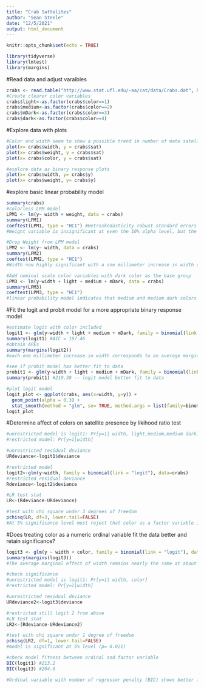 ```yaml
---
title: "Crab Sattelites"
author: "Sean Steele"
date: "12/5/2021"
output: html_document
---
```


```r
knitr::opts_chunk$set(echo = TRUE)
```

```r
library(tidyverse)
library(lmtest)
library(margins)
```

#Read data and adjust varaibles 
```r
crabs <- read.table("http://www.stat.ufl.edu/~aa/cat/data/Crabs.dat", header=TRUE)
#Create clearer color variables
crabs$light<-as.factor(crabs$color==1)
crabs$medium<-as.factor(crabs$color==2)
crabs$mDark<-as.factor(crabs$color==3)
crabs$dark<-as.factor(crabs$color==4)
```

#Explore data with plots
```r
#Color and width seem to show a possible trend in number of mate satellites heavy concentration of zero satellites hints that a binary response framework (no sat/ vs sat ~ width and/or weight) as best indicator for a general trend
plot(x= crabs$width, y = crabs$sat) 
plot(x= crabs$weight, y = crabs$sat)
plot(x= crabs$color, y = crabs$sat)

#explore data as binary response plots
plot(x= crabs$width, y= crabs$y)
plot(x= crabs$weight, y= crabs$y)

```

#explore basic linear probability model
```r
summary(crabs)
#colorless LPM model
LPM1 <- lm(y~ width + weight, data = crabs)
summary(LPM1)
coeftest(LPM1, type = "HC1") #Hetroskedasticity robust standard errors required
#Weight variable is insignificant at even the 10% alpha level, but the model F statistic indicates the overall model is signficant

#Drop Weight from LPM model
LPM2 <- lm(y~ width, data = crabs)
summary(LPM2)
coeftest(LPM2, type = "HC1")
#Width now highly significant with a one millimeter increase in width corresponding to a ~9% increase in having a satellite

#Add nominal scale color variables with dark color as the base group
LPM3 <- lm(y~width + light + medium + mDark, data = crabs)
summary(LPM3)
coeftest(LPM3, type = "HC1")
#linear probability model indicates that medium and medium dark colors are significantly (at 5% alpha level) more likely to have a satellite than dark colored crabs by 29.3% and 23.5% respectively. 

```

#Fit the logit and probit model for a more appropriate binary response model
```r
#estimate logit with color included
logit1 <- glm(y~width + light + medium + mDark, family = binomial(link = "logit"), data = crabs)
summary(logit1) #AIC = 197.46
#obtain APEs
summary(margins(logit2))
#each one millimeter increase in width corresponds to an average marginal effect of ~8% increase in having satellites while light, medium, and dark colored crabs have a 20.5%, 18%, and 26% increase in probability of having satellites compared to dark crabs 

#see if probit model has better fit to data
probit1 <- glm(y~width + light + medium + mDark, family = binomial(link = "probit"), data = crabs)
summary(probit1) #210.38 -- logit model better fit to data

#plot logit model
logit_plot <- ggplot(crabs, aes(x=width, y=y)) +
  geom_point(alpha = 0.3) +
  stat_smooth(method = "glm", se= TRUE, method.args = list(family=binomial))
logit_plot
```

#Determine affect of colors on satellite presence by likihood ratio test
```r
#unrestricted model is logit1: Pr[y=1| width, light,medium,medium dark]
#restricted model: Pr[y=1|width]

#unrestricted residual deviance
URdeviance<-logit1$deviance

#restricted model
logit2<-glm(y~width, family = binomial(link = "logit"), data=crabs)
#restricted residual deviance
Rdeviance<-logit2$deviance

#LR test stat
LR<-(Rdeviance-URdeviance)

#test with chi square under 3 degrees of freedom
pchisq(LR, df=3, lower.tail=FALSE)
#At 5% significance level must reject that color as a factor variable is significant

```

#Does treating color as a numeric ordinal variable fit the data better and retain significance?
```r
logit3 <- glm(y ~ width + color, family = binomial(link = "logit"), data = crabs)
summary(margins(logit3))
#The average marginal effect of width remains nearly the same at about ~8% increase of satellite per one millimeter increase in width, and a one unit increase in darkness (ie: light to medium light or medium to dark) results in a ~9% decrease in probability of having satellites and is significant at the 5% level

#check significance 
#unrestricted model is logit1: Pr[y=1| width, color]
#restricted model: Pr[y=1|width]

#unrestricted residual deviance
URdeviance2<-logit3$deviance

#restricted still logit 2 from above
#LR test stat
LR2<-(Rdeviance-URdeviance2)

#test with chi square under 1 degree of freedom
pchisq(LR2, df=1, lower.tail=FALSE)
#model is significant at 5% level (p= 0.021)

#check model fitness between ordinal and factor variable
BIC(logit1) #213.2
BIC(logit3) #204.6

#Ordinal variable with number of regressor penalty (BIC) shows better fit to data in addition to higher significance 
```



